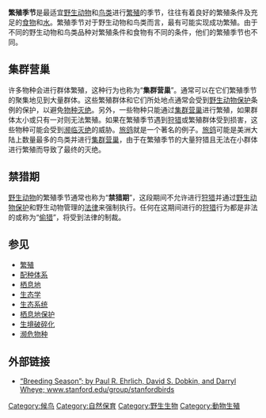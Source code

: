 {{Unreferenced|time=2021-09-16T11:47:31+00:00}}
'''繁殖季节'''是最适宜[[野生动物|野生动物]]和[[鸟类|鸟类]]进行[[繁殖|繁殖]]的季节，往往有着良好的繁殖条件及充足的[[食物|食物]]和[[水|水]]。繁殖季节对于野生动物和鸟类而言，最有可能实现成功繁殖。由于不同的野生动物和鸟类品种对繁殖条件和食物有不同的条件，他们的繁殖季节也不同。

==集群营巢==
许多物种会进行群体繁殖，这种行为也称为“'''集群营巢'''”。通常可以在它们繁殖季节的聚集地见到大量群体。这些繁殖群体和它们所处地点通常会受到[[野生动物保护|野生动物保护]]条例的保护，以避免[[物种灭绝|物种灭绝]]。另外，一些物种只能通过[[集群营巢|集群营巢]]进行繁殖，如果群体太小或只有一对则无法繁殖。如果在繁殖季节遇到[[狩猎|狩猎]]或繁殖群体受到损害，这些物种可能会受到[[濒临灭绝|濒临灭绝]]的威胁。[[旅鸽|旅鸽]]就是一个著名的例子。[[旅鸽|旅鸽]]可能是美洲大陆上数量最多的鸟类并进行[[集群营巢|集群营巢]]，由于在繁殖季节的大量狩猎且无法在小群体进行繁殖而导致了最终的灭绝。

==禁猎期== 
[[野生动物|野生动物]]的繁殖季节通常也称为“'''禁猎期'''”，这段期间不允许进行[[狩猎|狩猎]]并通过[[野生动物保护|野生动物保护]]和野生动物管理的[[法律|法律]]来强制执行。任何在这期间进行的[[狩猎|狩猎]]行为都是非法的或称为“[[偷猎|偷猎]]”，将受到法律的制裁。

==参见==
* [[繁殖|繁殖]]
* [[配种体系|配种体系]]
* [[栖息地|栖息地]]
* [[生态学|生态学]]
* [[生态系统|生态系统]]
* [[栖息地保护|栖息地保护]]
* [[生境破碎化|生境破碎化]]
* [[濒危物种|濒危物种]]

==外部链接==
* [http://www.stanford.edu/group/stanfordbirds/text/essays/Breeding_Season.html “Breeding Season”; by Paul R. Ehrlich, David S. Dobkin, and Darryl Wheye; www.stanford.edu/group/stanfordbirds] {{Wayback|url=http://www.stanford.edu/group/stanfordbirds/text/essays/Breeding_Season.html |date=20130612053959 }}

{{ecology-stub}}

[[Category:候鸟|Category:候鸟]]
[[Category:自然保育|Category:自然保育]]
[[Category:野生生物|Category:野生生物]]
[[Category:動物生殖|Category:動物生殖]]